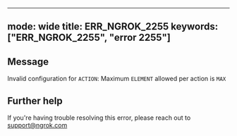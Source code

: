 
---
mode: wide
title: ERR_NGROK_2255
keywords: ["ERR_NGROK_2255", "error 2255"]
---

## Message
Invalid configuration for `ACTION`: Maximum `ELEMENT` allowed per action is `MAX`




## Further help
If you're having trouble resolving this error, please reach out to [support@ngrok.com](mailto:support@ngrok.com?subject=Help%20with%20ERR_NGROK_2255)

